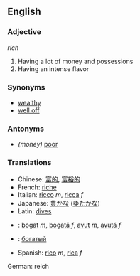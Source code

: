==English==

===Adjective===
''rich''

# Having a lot of money and possessions
# Having an intense flavor

===Synonyms===
*[[wealthy]]
*[[well off]]


===Antonyms===
* ''(money)'' [[poor]]

===Translations===
*Chinese: [[富的]], [[富裕的]]
*French: [[riche]]
*Italian: [[ricco]] ''m'', [[ricca]] ''f''
*Japanese: [[豊かな]] ([[ゆたかな]])
* Latin: [[dives]]
* {{ro}}: [[bogat]] ''m'', [[bogată]] ''f'', [[avut]] ''m'', [[avută]] ''f''
* {{ru}}: [[богатый]]
* Spanish: [[rico]] ''m'', [[rica]] ''f''
German: reich